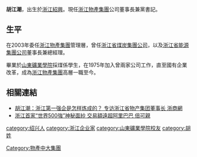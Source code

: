 '''胡江潮'''{{BD|1951年|1月1日}}，出生於[[浙江|浙江]][[紹興|紹興]]。現任[[浙江物產集團|浙江物產集團]]公司董事長兼黨書記。

==生平==
在2003年委任[[浙江物產集團|浙江物產集團]]管理層，曾任[[浙江省煤炭集團公司|浙江省煤炭集團公司]]，以及[[浙江省能源集團公司|浙江省能源集團公司]]董事長兼總經理。

畢業於[[山東礦業學院|山東礦業學院]]採煤係學生，在1975年加入曾兩家公司工作，直至國有企業改革，成為[[浙江物產集團|浙江物產集團]]高層一職至今。

==相關連結==
*[http://biz.zjol.com.cn/05biz/system/2009/07/28/015704708.shtml 胡江潮：浙江第一强企是怎样炼成的？ 专访浙江省物产集团董事长 浙商網] {{Wayback|url=http://biz.zjol.com.cn/05biz/system/2009/07/28/015704708.shtml |date=20160304192745 }}
*[http://news.backchina.com/viewnews-150243-big5.html 浙江首家“世界500強”神秘面紗 交易額遠超阿里巴巴 倍可親]{{dead link|date=2018年4月 |bot=InternetArchiveBot |fix-attempted=yes }}

{{DEFAULTSORT:H}}
[[category:绍兴人|category:绍兴人]]
[[category:浙江企业家|category:浙江企业家]]
[[category:山東礦業學院校友|category:山東礦業學院校友]]
[[Category:物產中大集團|Category:物產中大集團]]
[[category:胡姓|category:胡姓]]